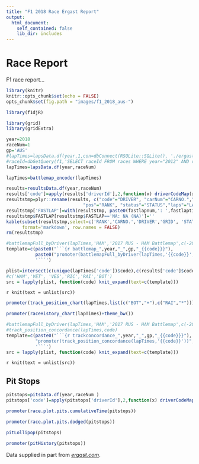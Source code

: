 ```yaml
---
title: "F1 2018 Race Ergast Report"
output:
  html_document:
    self_contained: false
    lib_dir: includes
---
```


# Race Report

F1 race report...

```r
library(knitr)
knitr::opts_chunk$set(echo = FALSE)
opts_chunk$set(fig.path = "images/f1_2018_aus-")

library(f1djR)
```

```r
library(grid)
library(gridExtra)
```

```r

year=2018
raceNum=1
gp='AUS'
#lapTimes=lapsData.df(year,1,con=dbConnect(RSQLite::SQLite(), './ergastdb13.sqlite'))
#raceId=dbGetQuery(f1,'SELECT raceId FROM races WHERE year="2012" AND round="1"')
lapTimes=lapsData.df(year,raceNum)

lapTimes=battlemap_encoder(lapTimes)
```


```r
results=resultsData.df(year,raceNum)
results['code']=apply(results['driverId'],2,function(x) driverCodeMap(x))
resultstmp=plyr::rename(results, c("code"="DRIVER", "carNum"="CARNO.","grid"="GRID", 
                             "pos"="RANK", "status"="STATUS","laps"="LAPS"))
resultstmp['FASTLAP']=with(resultstmp, paste0(fastlapnum,': ',fastlaptime,' (',fastlaprank,')'))
resultstmp$FASTLAP[resultstmp$FASTLAP=='NA: NA (NA)']=''
kable(subset(resultstmp,select=c('RANK','CARNO.','DRIVER','GRID', 'STATUS', 'LAPS', 'FASTLAP')),
      format='markdown', row.names = FALSE)
rm(resultstmp)
```

```r
#battlemapFull_byDriver(lapTimes,'HAM','2017 RUS - HAM Battlemap',c(-20,20))
template=c(paste0("```{r battlemap_",year,"_",gp,"_{{code}}}"),
           paste0("promoter(battlemapFull_byDriver(lapTimes,'{{code}}','", year, ' ', gp, " - {{code}} Battlemap',c(-20,20)))"),
           '```')

plist=intersect(c(unique(lapTimes['code'])$code),c(results['code']$code))
#c('HAM','VET', 'VES','RIC','RAI','BOT')
src = lapply(plist, function(code) knit_expand(text=c(template)))
```

`r knit(text = unlist(src))`

```r
promoter(track_position_chart(lapTimes,list(c("BOT","+"),c("RAI","*")))+theme_bw())
```


```r
promoter(raceHistory_chart(lapTimes)+theme_bw())
```

```r
#battlemapFull_byDriver(lapTimes,'HAM','2017 RUS - HAM Battlemap',c(-20,20))
#track_position_concordance(lapTimes,code)
template=c(paste0("```{r trackconcordance_",year,"_",gp,"_{{code}}}"),
           "promoter(track_position_concordance(lapTimes,'{{code}}'))",
           '```')
src = lapply(plist, function(code) knit_expand(text=c(template)))

```

`r knit(text = unlist(src))`


## Pit Stops

```r
pitstops=pitsData.df(year,raceNum )
pitstops['code']=apply(pitstops['driverId'],2,function(x) driverCodeMap(x))
```

```r
promoter(race.plot.pits.cumulativeTime(pitstops))
```

```r
promoter(race.plot.pits.dodged(pitstops))
```

```r
pitLollipop(pitstops)
```

```r
promoter(pitHistory(pitstops))
```

Data supplied in part from [*ergast.com*](http://ergast.com/mrd/).
